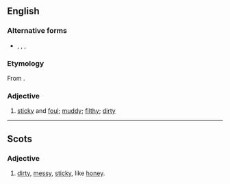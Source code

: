 ==English==

===Alternative forms===
* {{l|en|clartie}}, {{l|en|clerty}}, {{l|en|clorty}}, {{l|en|clurty}} {{qualifier|Scotland}}

===Etymology===
From {{suffix|clart|y}}. 

===Adjective===
{{en-adj|clart|ier}}

# {{UK|dialect|Northern England}} [[sticky]] and [[foul]]; [[muddy]]; [[filthy]]; [[dirty]]
#: {{rfquotek|Halliwell}}

----

==Scots==

===Adjective===
{{sco-adj}}

#[[dirty]], [[messy]], [[sticky]], like [[honey]].